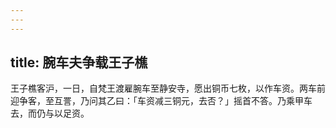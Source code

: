 ```yaml
---
---
---
```

title: 腕车夫争载王子樵
---



王子樵客沪，一日，自梵王渡雇腕车至静安寺，愿出铜币七枚，以作车资。两车前迎争客，至互詈，乃问其乙曰：「车资减三铜元，去否？」摇首不答。乃乘甲车去，而仍与以足资。